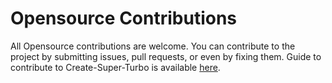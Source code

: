 # Opensource Contributions

All Opensource contributions are welcome. You can contribute to the project by submitting issues, pull requests, or even by fixing them.
Guide to contribute to Create-Super-Turbo is available [here](https://github.com/super-turbo-stack/create-super-turbo/blob/main/contributing.md).
